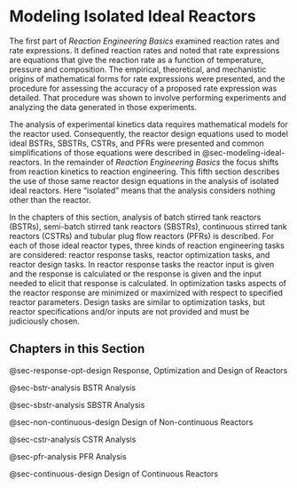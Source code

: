 # Modeling Isolated Ideal Reactors

The first part of *Reaction Engineering Basics* examined reaction rates and rate expressions. It defined reaction rates and noted that rate expressions are equations that give the reaction rate as a function of temperature, pressure and composition. The empirical, theoretical, and mechanistic origins of mathematical forms for rate expressions were presented, and the procedure for assessing the accuracy of a proposed rate expression was detailed. That procedure was shown to involve performing experiments and analyzing the data generated in those experiments.

The analysis of experimental kinetics data requires mathematical models for the reactor used. Consequently, the reactor design equations used to model ideal BSTRs, SBSTRs, CSTRs, and PFRs were presented and common simplifications of those equations were described in @sec-modeling-ideal-reactors. In the remainder of *Reaction Engineering Basics* the focus shifts from reaction kinetics to reaction engineering. This fifth section describes the use of those same reactor design equations in the analysis of isolated ideal reactors. Here "isolated" means that the analysis considers nothing other than the reactor.

In the chapters of this section, analysis of batch stirred tank reactors (BSTRs), semi-batch stirred tank reactors (SBSTRs), continuous stirred tank reactors (CSTRs) and tubular plug flow reactors (PFRs) is described. For each of those ideal reactor types, three kinds of reaction engineering tasks are considered: reactor response tasks, reactor optimization tasks, and reactor design tasks. In reactor response tasks the reactor input is given and the response is calculated or the response is given and the input needed to elicit that response is calculated. In optimization tasks aspects of the reactor response are minimized or maximized with respect to specified reactor parameters. Design tasks are similar to optimization tasks, but reactor specifications and/or inputs are not provided and must be judiciously chosen.

## Chapters in this Section

@sec-response-opt-design Response, Optimization and Design of Reactors

@sec-bstr-analysis BSTR Analysis

@sec-sbstr-analysis SBSTR Analysis

@sec-non-continuous-design Design of Non-continuous Reactors

@sec-cstr-analysis CSTR Analysis

@sec-pfr-analysis PFR Analysis

@sec-continuous-design Design of Continuous Reactors